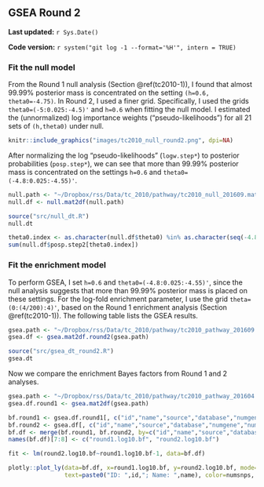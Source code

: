 ## GSEA Round 2 {#tc2010-2}

**Last updated:** `r Sys.Date()`

**Code version:** `r system("git log -1 --format='%H'", intern = TRUE)`

### Fit the null model

From the Round 1 null analysis (Section \@ref(tc2010-1)), I found that almost 99.99% posterior mass is concentrated on the setting `(h=0.6, theta0=-4.75)`. In Round 2, I used a finer grid. Specifically, I used the grids `theta0=(-5:0.025:-4.5)'` and `h=0.6` when fitting the null model. I estimated the (unnormalized) log importance weights ("pseudo-likelihoods") for all 21 sets of `(h,theta0)` under null.

```r
knitr::include_graphics("images/tc2010_null_round2.png", dpi=NA)
```

After normalizing the log "pseudo-likelihoods" (`logw.step*`) to posterior probabilities (`posp.step*`), we can see that more than 99.99% posterior mass is concentrated on the settings `h=0.6` and `theta0=(-4.8:0.025:-4.55)'`.
```r
null.path <- "~/Dropbox/rss/Data/tc_2010/pathway/tc2010_null_201609.mat"
null.df <- null.mat2df(null.path)
```

```r
source("src/null_dt.R")
null.dt
```

```r
theta0.index <- as.character(null.df$theta0) %in% as.character(seq(-4.8,-4.55,by=0.025)) 
sum(null.df$posp.step2[theta0.index]) 
```

### Fit the enrichment model

To perform GSEA, I set `h=0.6` and `theta0=(-4.8:0.025:-4.55)'`, since the null analysis suggests that more than 99.99% posterior mass is placed on these settings. For the log-fold enrichment parameter, I use the grid `theta=(0:(4/200):4)'`, based on the Round 1 enrichment analysis (Section \@ref(tc2010-1)). The following table lists the GSEA results. 
```r
gsea.path <- "~/Dropbox/rss/Data/tc_2010/pathway/tc2010_pathway_201609.mat"
gsea.df <- gsea.mat2df.round2(gsea.path) 
```

```r
source("src/gsea_dt_round2.R")
gsea.dt
```

Now we compare the enrichment Bayes factors from Round 1 and 2 analyses.

```r
gsea.path <- "~/Dropbox/rss/Data/tc_2010/pathway/tc2010_pathway_201604.mat"
gsea.df.round1 <- gsea.mat2df(gsea.path) 

bf.round1 <- gsea.df.round1[, c("id","name","source","database","numgene","numsnps","log10.bf")]
bf.round2 <- gsea.df[, c("id","name","source","database","numgene","numsnps","log10.bf")]
bf.df <- merge(bf.round1, bf.round2, by=c("id","name","source","database","numgene","numsnps"))
names(bf.df)[7:8] <- c("round1.log10.bf", "round2.log10.bf")
```

```r
fit <- lm(round2.log10.bf~round1.log10.bf-1, data=bf.df)

plotly::plot_ly(data=bf.df, x=round1.log10.bf, y=round2.log10.bf, mode="markers",
                text=paste0("ID: ",id,"; Name: ",name), color=numsnps, size=numgene) %>% add_trace(x=c(0,1100), y=c(0,1100), mode="lines") %>% add_trace(x=round1.log10.bf, y=fitted(fit), mode="lines") %>% layout(showlegend = F) 
```




